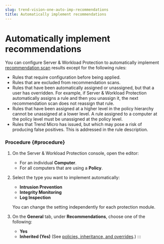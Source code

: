 ```yaml
---
slug: trend-vision-one-auto-imp-recommendations
title: Automatically implement recommendations
---
```

# Automatically implement recommendations

You can configure Server & Workload Protection to automatically implement [recommendation scan](recommendation-scans-intro.mdx) results except for the following rules:

- Rules that require configuration before being applied.
- Rules that are excluded from recommendation scans.
- Rules that have been automatically assigned or unassigned, but that a user has overridden. For example, if Server & Workload Protection automatically assigns a rule and then you unassign it, the next recommendation scan does not reassign that rule.
- Rules that have been assigned at a higher level in the policy hierarchy cannot be unassigned at a lower level. A rule assigned to a computer at the policy level must be unassigned at the policy level.
- Rules that Trend Micro has issued, but which may pose a risk of producing false positives. This is addressed in the rule description.

### Procedure {#procedure}

1.  On the Server & Workload Protection console, open the editor:

    - For an individual **Computer**.
    - For all computers that are using a **Policy**.

2.  Select the type you want to implement automatically:

    - **Intrusion Prevention**
    - **Integrity Monitoring**
    - **Log Inspection**

    You can change the setting independently for each protection module.

3.  On the **General** tab, under **Recommendations**, choose one of the following:

    - **Yes**
    - **Inherited (Yes)** (See [policies, inheritance, and overrides](policies-inheritance-overrides.mdx).)
:::
